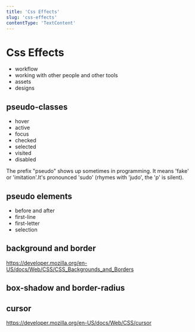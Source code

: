 ```yaml
---
title: 'Css Effects'
slug: 'css-effects'
contentType: 'TextContent'
---
```


# Css Effects

- workflow
- working with other people and other tools
- assets
- designs

## pseudo-classes

- hover
- active
- focus
- checked
- selected
- visited
- disabled

<Info>

The prefix "pseudo" shows up sometimes in programming. It means 'fake' or 'imitation'.It's
pronounced 'sudo' (rhymes with 'judo', the 'p' is silent).

</Info>

## pseudo elements

- before and after
- first-line
- first-letter
- selection

## background and border

https://developer.mozilla.org/en-US/docs/Web/CSS/CSS_Backgrounds_and_Borders

## box-shadow and border-radius

## cursor

https://developer.mozilla.org/en-US/docs/Web/CSS/cursor

